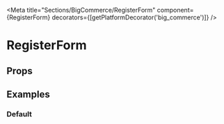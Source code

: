 


<Meta
  title="Sections/BigCommerce/RegisterForm"
  component={RegisterForm}
  decorators={[getPlatformDecorator('big_commerce')]}
/>

# RegisterForm

<Description />

## Props

<ArgsTable of={RegisterForm} />

## Examples

### Default

<Preview>
  <Story name="Default" decorators={[getCustomerDecorator()]}>
    <RegisterForm />
  </Story>
</Preview>
